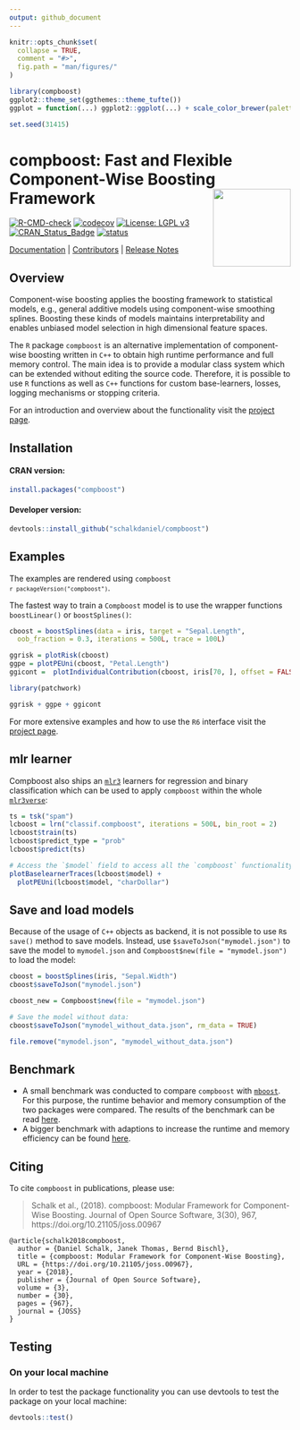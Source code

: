 ```yaml
---
output: github_document
---
```


<!-- README.md is generated from README.Rmd. Please edit that file -->

```r
knitr::opts_chunk$set(
  collapse = TRUE,
  comment = "#>",
  fig.path = "man/figures/"
)

library(compboost)
ggplot2::theme_set(ggthemes::theme_tufte())
ggplot = function(...) ggplot2::ggplot(...) + scale_color_brewer(palette = "Set1")

set.seed(31415)
```

# compboost: Fast and Flexible Component-Wise Boosting Framework <a href='https://danielschalk.com/compboost/'><img src='man/figures/logo.png' align="right" height="139" /></a>

[![R-CMD-check](https://github.com/schalkdaniel/compboost/workflows/R-CMD-check/badge.svg)](https://github.com/schalkdaniel/compboost/actions)
[![codecov](https://codecov.io/gh/schalkdaniel/compboost/branch/main/graph/badge.svg?token=t3Xxoxz1T2)](https://codecov.io/gh/schalkdaniel/compboost)
 [![License: LGPL v3](https://img.shields.io/badge/License-LGPL_v3-blue.svg)](https://www.gnu.org/licenses/lgpl-3.0) [![CRAN_Status_Badge](http://www.r-pkg.org/badges/version/compboost)](https://cran.r-project.org/package=compboost) [![status](http://joss.theoj.org/papers/94cfdbbfdfc8796c5bdb1a74ee59fcda/status.svg)](http://joss.theoj.org/papers/94cfdbbfdfc8796c5bdb1a74ee59fcda)

[Documentation](https://danielschalk.com/compboost/) |
[Contributors](CONTRIBUTORS.md) |
[Release Notes](NEWS.md)

## Overview

Component-wise boosting applies the boosting framework to
statistical models, e.g., general additive models using component-wise smoothing
splines. Boosting these kinds of models maintains interpretability and enables
unbiased model selection in high dimensional feature spaces.

The `R` package `compboost` is an alternative implementation of component-wise
boosting written in `C++` to obtain high runtime
performance and full memory control. The main idea is to provide a modular
class system which can be extended without editing the
source code. Therefore, it is possible to use `R` functions as well as
`C++` functions for custom base-learners, losses, logging mechanisms or
stopping criteria.

For an introduction and overview about the functionality visit the [project page](https://schalkdaniel.github.io/compboost/).

## Installation

#### CRAN version:

```r
install.packages("compboost")
```

#### Developer version:

```r
devtools::install_github("schalkdaniel/compboost")
```

## Examples

The examples are rendered using <code>compboost `r packageVersion("compboost")`</code>.

The fastest way to train a `Compboost` model is to use the wrapper functions `boostLinear()` or `boostSplines()`:
```r
cboost = boostSplines(data = iris, target = "Sepal.Length",
  oob_fraction = 0.3, iterations = 500L, trace = 100L)

ggrisk = plotRisk(cboost)
ggpe = plotPEUni(cboost, "Petal.Length")
ggicont =  plotIndividualContribution(cboost, iris[70, ], offset = FALSE)

library(patchwork)

ggrisk + ggpe + ggicont
```

For more extensive examples and how to use the `R6` interface visit the [project page](https://danielschalk.com/compboost/articles/getting_started/use_case.html).

## mlr learner

Compboost also ships an [`mlr3`](https://mlr3.mlr-org.com/) learners for regression and binary classification which can be used to apply `compboost` within the whole [`mlr3verse`](https://mlr3.mlr-org.com/):

```r
ts = tsk("spam")
lcboost = lrn("classif.compboost", iterations = 500L, bin_root = 2)
lcboost$train(ts)
lcboost$predict_type = "prob"
lcboost$predict(ts)

# Access the `$model` field to access all the `compboost` functionality:
plotBaselearnerTraces(lcboost$model) +
  plotPEUni(lcboost$model, "charDollar")
```

## Save and load models

Because of the usage of `C++` objects as backend, it is not possible to use `R`s `save()` method to save models. Instead, use `$saveToJson("mymodel.json")` to save the model to `mymodel.json` and `Compboost$new(file = "mymodel.json")` to load the model:

```r
cboost = boostSplines(iris, "Sepal.Width")
cboost$saveToJson("mymodel.json")

cboost_new = Compboost$new(file = "mymodel.json")

# Save the model without data:
cboost$saveToJson("mymodel_without_data.json", rm_data = TRUE)
```
```r
file.remove("mymodel.json", "mymodel_without_data.json")
```

## Benchmark

- A small benchmark was conducted to compare `compboost` with [`mboost`](https://cran.r-project.org/web/packages/mboost/index.html). For this purpose, the runtime behavior and memory consumption of the two packages were compared. The results of the benchmark can be read [here](https://github.com/schalkdaniel/compboost/tree/master/benchmark).
- A bigger benchmark with adaptions to increase the runtime and memory efficiency can be found [here](https://doi.org/10.1080/10618600.2022.2116446).

## Citing

To cite `compboost` in publications, please use:

> Schalk et al., (2018). compboost: Modular Framework for Component-Wise Boosting. Journal of Open Source Software, 3(30), 967, https://doi.org/10.21105/joss.00967

```
@article{schalk2018compboost,
  author = {Daniel Schalk, Janek Thomas, Bernd Bischl},
  title = {compboost: Modular Framework for Component-Wise Boosting},
  URL = {https://doi.org/10.21105/joss.00967},
  year = {2018},
  publisher = {Journal of Open Source Software},
  volume = {3},
  number = {30},
  pages = {967},
  journal = {JOSS}
}
```

## Testing

### On your local machine

In order to test the package functionality you can use devtools to test the package on your local machine:

```r
devtools::test()
```
